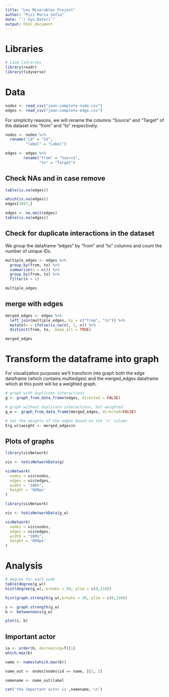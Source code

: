 ```yaml
---
title: "Les Miserables Project"
author: "Pizi Maria Sofia"
date: "`r Sys.Date()`"
output: html_document
---
```


# Libraries
```r
# Load libraries
library(readr)
library(tidyverse)
```

# Data
```r
nodes <- read_csv("jean-complete-node.csv")
edges <- read_csv("jean-complete-edge.csv")
```

For simplicity reasons, we will rename the columns "Source" and "Target" of the dataset into "from" and "to" respectively. 
```r
nodes <- nodes %>%
  rename("id" = "Id",
         "label" = "Label")

edges <- edges %>% 
        rename("from" = "Source",
               "to" = "Target")

```

## Check NAs and in case remove 
```r
table(is.na(edges))

which(is.na(edges))
edges[1097,]

edges <- na.omit(edges)
table(is.na(edges))
```

## Check for duplicate interactions in the dataset

We group the dataframe "edges" by "from" and "to" columns and count the number of unique IDs.
```r
multiple_edges <- edges %>%
  group_by(from, to) %>%
  summarize(n = n()) %>%
  group_by(from, to) %>%
  filter(n > 1)

multiple_edges
```
## merge with edges
```r
merged_edges <- edges %>%
  left_join(multiple_edges, by = c("from", "to")) %>%
  mutate(n = ifelse(is.na(n), 1, n)) %>%
  distinct(from, to, .keep_all = TRUE)

merged_edges
```

# Transform the dataframe into graph

For visualization purposes we'll transform into graph both the edge dataframe (which contains multiedges) and the merged_edges dataframe which at this point will be a weighted graph. 

```r
# graph with duplicate interactions
g <- graph_from_data_frame(edges, directed = FALSE)

# graph without duplicate interactions, but weighted 
g_w <- graph_from_data_frame(merged_edges, directed=FALSE)

# Set the weights of the edges based on the 'n' column
E(g_w)$weight <- merged_edges$n
```

## Plots of graphs
```r
library(visNetwork)

vis <- toVisNetworkData(g)

visNetwork(
  nodes = vis$nodes,
  edges = vis$edges,
  width = "100%",
  height = '600px'
)
```

```r
library(visNetwork)

vis <- toVisNetworkData(g_w)

visNetwork(
  nodes = vis$nodes,
  edges = vis$edges,
  width = "100%",
  height = '600px'
)
```

# Analysis 
```r
# degree for each node
table(degree(g_w))
hist(degree(g_w), breaks = 50, ylim = c(0,110))
```

```r
hist(graph.strength(g_w),breaks = 30, ylim = c(0,130))
```

```r
s <- graph.strength(g_w)
b <- betweenness(g_w)

plot(s, b)
```

## Important actor
```r
ia <- order(b, decreasing=T)[1]
which.max(b)

name <- names(which.max(b))

name_out <- nodes[nodes$id == name, ][2, 2]

namename <- name_out$label

cat('the important actor is',namename,'\n')
```













